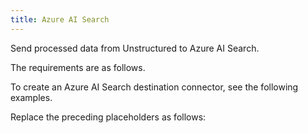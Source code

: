 ```yaml
---
title: Azure AI Search
---
```



<FirstTimeAPIDestinationConnector />

Send processed data from Unstructured to Azure AI Search.

The requirements are as follows.


<AzureAIPrerequisites />

To create an Azure AI Search destination connector, see the following examples.


<CodeGroup>
    <AzureAISDK />
    <AzureAIAPIRESTCreate />
</CodeGroup>

Replace the preceding placeholders as follows:


<AzureAIAPIPlaceholders />

